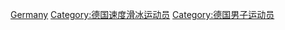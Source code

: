 [[Category:各国男子速度滑冰运动员|Germany]]
[[Category:德国速度滑冰运动员|Category:德国速度滑冰运动员]]
[[Category:德国男子运动员|Category:德国男子运动员]]